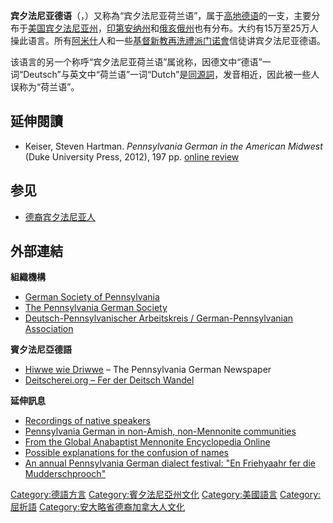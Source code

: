 {{Infobox Language
 |name        = 宾夕法尼亚德语
 |nativename  = {{lang|de|Pennsilfaanisch-Deitsch, Pennsilfaani-Deitsch}}
 |states      = {{CAN}}<br>{{USA}}
 |region      = 美國[[印地安納州|印地安納州]]北部、[[伊利諾州|伊利諾州]]中東部、[[賓夕法尼亞州|賓夕法尼亞州]]東南部、[[俄亥俄州|俄亥俄州]]中部、加拿大[[安大略省|安大略省]][[吉青拿|吉青拿]]-[[滑鐵盧_(安大略省)|滑鐵盧]]地區及其他
 |speakers    = 250 000–300 000
 |map         = [[File:Pennsylvania_German_distribution.png|260px]]
 |familycolor = Indo-European
 |fam1        = [[印欧语系|印欧语系]]
 |fam2        = [[日耳曼语族|日耳曼语族]]
 |fam3        = [[西日耳曼语支|西日耳曼语支]]
 |fam4        = [[高地德语|高地德语]]
 |fam5        = [[西中部德語|西中部德語]]
 |iso2        = gem
 |iso3        = pdc}}

'''宾夕法尼亚德语'''（{{lang-de|Pennsylvania Dutch / Pennsylvania Deitsch / Pennsilfaanisch Deitsch}}，{{lang-en|Pennsylvania German language}}）又称為“宾夕法尼亚荷兰语”，属于[[高地德语|高地德语]]的一支，主要分布于[[美国|美国]][[宾夕法尼亚州|宾夕法尼亚州]]，[[印第安纳州|印第安纳州]]和[[俄亥俄州|俄亥俄州]]也有分布。大约有15万至25万人操此语言。所有[[阿米什|阿米什]]人和一些[[基督新教|基督新教]][[再洗禮派|再洗禮派]][[门诺會|门诺會]]信徒讲宾夕法尼亚德语。

该语言的另一个称呼“宾夕法尼亚荷兰语”属讹称，因德文中“德语”一词“Deutsch”与英文中“荷兰语”一词“Dutch”是[[同源詞|同源詞]]，发音相近，因此被一些人误称为“荷兰语”。

==延伸閱讀==
{{refbegin}}
* Keiser, Steven Hartman. ''Pennsylvania German in the American Midwest'' (Duke University Press, 2012), 197 pp. [http://www.h-net.org/reviews/showrev.php?id=40453 online review] {{Wayback|url=http://www.h-net.org/reviews/showrev.php?id=40453 |date=20210501013942 }}
{{refend}}

== 参见 ==
* [[德裔宾夕法尼亚人|德裔宾夕法尼亚人]]

==外部連結==
'''組織機構'''
* [http://www.germansociety.org/ German Society of Pennsylvania] {{Wayback|url=http://www.germansociety.org/ |date=20210504234502 }}
* [http://www.pgs.org/ The Pennsylvania German Society] {{Wayback|url=http://www.pgs.org/ |date=20201105232135 }}
* [http://www.dpak.de/ Deutsch-Pennsylvanischer Arbeitskreis / German-Pennsylvanian Association] {{Wayback|url=http://www.dpak.de/ |date=20070205045933 }}

'''賓夕法尼亞德語'''
* [http://hiwwewiedriwwe.wordpress.com/ Hiwwe wie Driwwe] {{Wayback|url=http://hiwwewiedriwwe.wordpress.com/ |date=20210501024954 }} – The Pennsylvania German Newspaper
* [http://www.deitscherei.org/ Deitscherei.org – Fer der Deitsch Wandel] {{Wayback|url=http://www.deitscherei.org/ |date=20201017061959 }}

'''延伸訊息'''
* [https://web.archive.org/web/20080921220843/http://csumc.wisc.edu/AmericanLanguages/search_clip_type.php?clip_type=PennDutch Recordings of native speakers]
* [http://skew.blkbx.com/four/deitsch.html Pennsylvania German in non-Amish, non-Mennonite communities] {{Wayback|url=http://skew.blkbx.com/four/deitsch.html |date=20210430205022 }}
* [http://www.gameo.org/encyclopedia/contents/D5351ME.html From the Global Anabaptist Mennonite Encyclopedia Online] {{Wayback|url=http://www.gameo.org/encyclopedia/contents/D5351ME.html |date=20130513062311 }}
* [http://www.kerchner.com/padutch.htm Possible explanations for the confusion of names] {{Wayback|url=http://www.kerchner.com/padutch.htm |date=20210417210831 }}
* [http://www.mudderschproochfescht.wordpress.com An annual Pennsylvania German dialect festival: "En Friehyaahr fer die Mudderschprooch"] {{Wayback|url=http://www.mudderschproochfescht.wordpress.com/ |date=20210501044441 }}

{{InterWiki|code=pdc}}
{{日耳曼語族}}
{{German language varieties outside Europe}}

{{Authority control}}
{{DEFAULTSORT:Pennsylvania German language}}
[[Category:德語方言|Category:德語方言]]
[[Category:賓夕法尼亞州文化|Category:賓夕法尼亞州文化]]
[[Category:美國語言|Category:美國語言]]
[[Category:屈折語|Category:屈折語]]
[[Category:安大略省德裔加拿大人文化|Category:安大略省德裔加拿大人文化]]